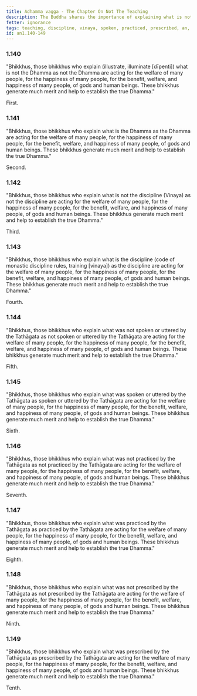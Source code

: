 ```yaml
---
title: Adhamma vagga - The Chapter On Not The Teaching
description: The Buddha shares the importance of explaining what is not the Dhamma, discipline, spoken or uttered, practiced, and prescribed by the Tathāgata.
fetter: ignorance
tags: teaching, discipline, vinaya, spoken, practiced, prescribed, an, an1
id: an1.140-149
---
```


### 1.140

"Bhikkhus, those bhikkhus who explain (illustrate, illuminate [dīpenti]) what is not the Dhamma as not the Dhamma are acting for the welfare of many people, for the happiness of many people, for the benefit, welfare, and happiness of many people, of gods and human beings. These bhikkhus generate much merit and help to establish the true Dhamma."

First.

### 1.141

"Bhikkhus, those bhikkhus who explain what is the Dhamma as the Dhamma are acting for the welfare of many people, for the happiness of many people, for the benefit, welfare, and happiness of many people, of gods and human beings. These bhikkhus generate much merit and help to establish the true Dhamma."

Second.

### 1.142

"Bhikkhus, those bhikkhus who explain what is not the discipline (Vinaya) as not the discipline are acting for the welfare of many people, for the happiness of many people, for the benefit, welfare, and happiness of many people, of gods and human beings. These bhikkhus generate much merit and help to establish the true Dhamma."

Third.

### 1.143

"Bhikkhus, those bhikkhus who explain what is the discipline (code of monastic discipline rules, training [vinaya]) as the discipline are acting for the welfare of many people, for the happiness of many people, for the benefit, welfare, and happiness of many people, of gods and human beings. These bhikkhus generate much merit and help to establish the true Dhamma."

Fourth.

### 1.144

"Bhikkhus, those bhikkhus who explain what was not spoken or uttered by the Tathāgata as not spoken or uttered by the Tathāgata are acting for the welfare of many people, for the happiness of many people, for the benefit, welfare, and happiness of many people, of gods and human beings. These bhikkhus generate much merit and help to establish the true Dhamma."

Fifth.

### 1.145

"Bhikkhus, those bhikkhus who explain what was spoken or uttered by the Tathāgata as spoken or uttered by the Tathāgata are acting for the welfare of many people, for the happiness of many people, for the benefit, welfare, and happiness of many people, of gods and human beings. These bhikkhus generate much merit and help to establish the true Dhamma."

Sixth.

### 1.146

"Bhikkhus, those bhikkhus who explain what was not practiced by the Tathāgata as not practiced by the Tathāgata are acting for the welfare of many people, for the happiness of many people, for the benefit, welfare, and happiness of many people, of gods and human beings. These bhikkhus generate much merit and help to establish the true Dhamma."

Seventh.

### 1.147

"Bhikkhus, those bhikkhus who explain what was practiced by the Tathāgata as practiced by the Tathāgata are acting for the welfare of many people, for the happiness of many people, for the benefit, welfare, and happiness of many people, of gods and human beings. These bhikkhus generate much merit and help to establish the true Dhamma."

Eighth.

### 1.148

"Bhikkhus, those bhikkhus who explain what was not prescribed by the Tathāgata as not prescribed by the Tathāgata are acting for the welfare of many people, for the happiness of many people, for the benefit, welfare, and happiness of many people, of gods and human beings. These bhikkhus generate much merit and help to establish the true Dhamma."

Ninth.

### 1.149

"Bhikkhus, those bhikkhus who explain what was prescribed by the Tathāgata as prescribed by the Tathāgata are acting for the welfare of many people, for the happiness of many people, for the benefit, welfare, and happiness of many people, of gods and human beings. These bhikkhus generate much merit and help to establish the true Dhamma."

Tenth.